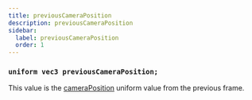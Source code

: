 ```yaml
---
title: previousCameraPosition
description: previousCameraPosition
sidebar:
  label: previousCameraPosition
  order: 1
---
```


### `uniform vec3 previousCameraPosition;`

This value is the [cameraPosition](/reference/uniforms/general/cameraposition) uniform value from the previous frame.